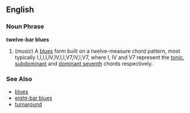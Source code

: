 ==English==

===Noun Phrase===
'''twelve-bar blues'''

# (''music'') A [[blues]] form built on a twelve-measure chord pattern, most typically I,I,I,I,IV,IV,I,I,V7,IV,I,V7, where I, IV and V7 represent the [[tonic]], [[subdominant]] and [[dominant seventh]] chords respectively.

===See Also===
*[[blues]]
*[[eight-bar blues]]
*[[turnaround]]
